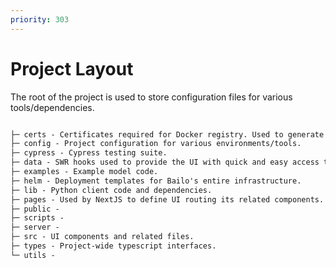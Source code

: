 ```yaml
---
priority: 303
---
```



# Project Layout

The root of the project is used to store configuration files for various tools/dependencies.

```txt

├─ certs - Certificates required for Docker registry. Used to generate registry access tokens.
├─ config - Project configuration for various environments/tools.
├─ cypress - Cypress testing suite.
├─ data - SWR hooks used to provide the UI with quick and easy access to server side data.
├─ examples - Example model code.
├─ helm - Deployment templates for Bailo's entire infrastructure.
├─ lib - Python client code and dependencies.
├─ pages - Used by NextJS to define UI routing its related components.
├─ public -
├─ scripts -
├─ server -
├─ src - UI components and related files.
├─ types - Project-wide typescript interfaces.
└─ utils -

```

